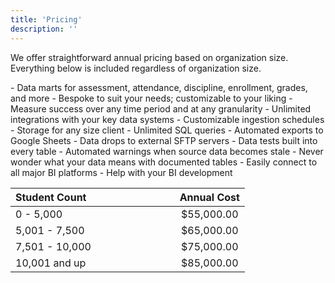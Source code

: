 ```yaml
---
title: 'Pricing'
description: ''
---
```


We offer straightforward annual pricing based on organization size. Everything below is included regardless of organization size.


<Steps>
  <Step title="A data warehouse that's built for education" icon="code">
     - Data marts for assessment, attendance, discipline, enrollment, grades, and more
     - Bespoke to suit your needs; customizable to your liking
     - Measure success over any time period and at any granularity
  </Step>
  <Step title="All your data in one place" icon="code-branch">
     - Unlimited integrations with your key data systems
     - Customizable ingestion schedules
     - Storage for any size client
  </Step>
  <Step title="Export data when and where you need it" icon="terminal">
     - Unlimited SQL queries
     - Automated exports to Google Sheets
     - Data drops to external SFTP servers
  </Step>
  <Step title="Analysis you can trust" icon="laptop-code">
     - Data tests built into every table
     - Automated warnings when source data becomes stale
     - Never wonder what your data means with documented tables
  </Step>
  <Step title="Create reports and dashboards" icon="gear">
     - Easily connect to all major BI platforms
     - Help with your BI development
  </Step>
</Steps>


| Student Count &nbsp; &nbsp; &nbsp; &nbsp; &nbsp; &nbsp; &nbsp; &nbsp; &nbsp; &nbsp; &nbsp; &nbsp; &nbsp; &nbsp; &nbsp;&nbsp; | Annual Cost |
| --------------------- | :----: |
| 0 - 5,000             | $55,000.00  |
| 5,001 - 7,500          | $65,000.00  |
| 7,501 - 10,000         | $75,000.00  |
| 10,001 and up         | $85,000.00  |

